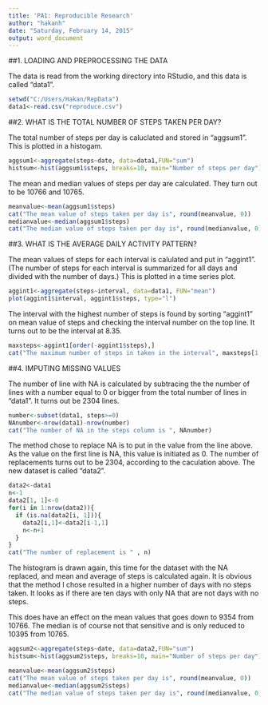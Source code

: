 ```yaml
---
title: 'PA1: Reproducible Research'
author: "hakanh"
date: "Saturday, February 14, 2015"
output: word_document
---
```


##1. LOADING AND PREPROCESSING THE DATA

The data is read from the working directory into RStudio, and this data is called "data1".

```r
setwd("C:/Users/Hakan/RepData")
data1<-read.csv("reproduce.csv")
```

##2. WHAT IS THE TOTAL NUMBER OF STEPS TAKEN PER DAY?

The total number of steps per day is caluclated and stored in "aggsum1". This is  plotted in a histogam.

```r
aggsum1<-aggregate(steps~date, data=data1,FUN="sum")
histsum<-hist(aggsum1$steps, breaks=10, main="Number of steps per day")
```

The mean and median values of steps per day are calculated. They turn out to be 10766 and 10765.

```r
meanvalue<-mean(aggsum1$steps)
cat("The mean value of steps taken per day is", round(meanvalue, 0))
medianvalue<-median(aggsum1$steps)
cat("The median value of steps taken per day is", round(medianvalue, 0))
```

##3. WHAT IS THE AVERAGE DAILY ACTIVITY PATTERN?

The mean values of steps for each interval is calulated and put in "aggint1". (The number of steps for each interval is summarized for all days and divided with the number of days.) This is plotted in a time series plot.  

```r
aggint1<-aggregate(steps~interval, data=data1, FUN="mean")
plot(aggint1$interval, aggint1$steps, type="l")
```

The interval with the highest number of steps is found by sorting "aggint1" on mean value of steps and checking the interval number on the top line. It turns out to be the interval at 8.35.

```r
maxsteps<-aggint1[order(-aggint1$steps),]
cat("The maximum number of steps in taken in the interval", maxsteps[1,1])
```

##4. IMPUTING MISSING VALUES

The number of line with NA is calculated by subtracing the the number of lines with a number equal to 0 or bigger from the total number of lines in "data1". It turns out be 2304 lines.

```r
number<-subset(data1, steps>=0)
NAnumber<-nrow(data1)-nrow(number)
cat("The number of NA in the steps column is ", NAnumber)
```

The method chose to replace NA is to put in the value from the line above. As the value on the first line is NA, this value is initiated as 0. The number of replacements turns out to be 2304, according to the caculation above. The new dataset is called "data2".

```r
data2<-data1
n<-1
data2[1, 1]<-0
for(i in 1:nrow(data2)){
  if (is.na(data2[i, 1])){
    data2[i,1]<-data2[i-1,1]
    n<-n+1
  }
}
cat("The number of replacement is " , n)
```

The histogram is drawn again, this time for the dataset with the NA replaced, and mean and average of steps is calculated again. It is obvious that the method I chose resulted in a higher number of days with no steps taken. It looks as if there are ten days with only NA that are not days with no steps.

This does have an effect on the mean values that goes down to 9354 from 10766. The median is of course not that sensitive and is only reduced to 10395 from 10765.

```r
aggsum2<-aggregate(steps~date, data=data2,FUN="sum")
histsum<-hist(aggsum2$steps, breaks=10, main="Number of steps per day")

meanvalue<-mean(aggsum2$steps)
cat("The mean value of steps taken per day is", round(meanvalue, 0))
medianvalue<-median(aggsum2$steps)
cat("The median value of steps taken per day is", round(medianvalue, 0))
```
